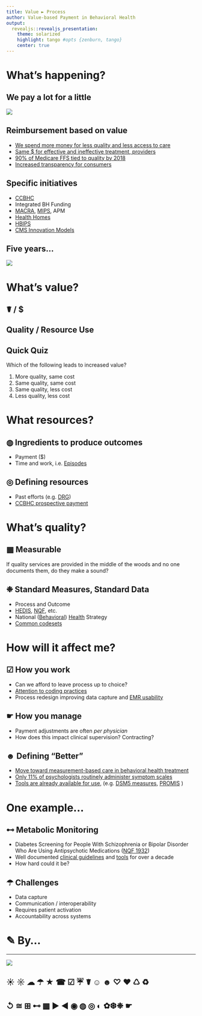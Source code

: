 ```yaml
---
title: Value ► Process
author: Value-based Payment in Behavioral Health
output:
  revealjs::revealjs_presentation:
    theme: solarized
    highlight: tango #opts {zenburn, tango}
    center: true
---
```


# What's happening? 

## We pay a lot for a little {data-background=#073642}

![](kaiser_spending.PNG)

## Reimbursement based on value {data-background=#eee8d5}

- [We spend more money for less quality and less access to care](http://www.commonwealthfund.org/publications/issue-briefs/2015/oct/us-health-care-from-a-global-perspective)
- [Same $ for effective and ineffective treatment, providers](http://vbidcenter.org/v-bid-in-action-driving-value-through-clinically-nuanced-incentives/)
- [90% of Medicare FFS tied to quality by 2018](https://www.cms.gov/Newsroom/MediaReleaseDatabase/Fact-sheets/Other-Content-Types/2015-01-26-2.PNG)
- [Increased transparency for consumers](https://amino.com/)

## Specific initiatives {data-background=#eee8d5}

- [CCBHC](http://www.samhsa.gov/section-223/quality-measures)
- Integrated BH Funding
- [MACRA](http://www.ama-assn.org/ama/pub/advocacy/topics/medicare-physician-payment-reform.page), [MIPS](https://www.cms.gov/Medicare/Quality-Initiatives-Patient-Assessment-Instruments/Value-Based-Programs/MACRA-MIPS-and-APMs/MIPS-Scoring-Methodology-slide-deck.pdf), APM
- [Health Homes](https://www.medicaid.gov/state-resource-center/medicaid-state-technical-assistance/health-homes-technical-assistance/downloads/health-home-core-set-manual.pdf)
- [HBIPS](https://www.qualitycheck.org/)
- [CMS Innovation Models](https://innovation.cms.gov/initiatives/index.html#views=models)

## Five years... {data-background=#073642}

![](mips_adjust.PNG)

# What's value?

## ☤ / $

## Quality / Resource Use 

## Quick Quiz {data-background=#93a1a1}

Which of the following leads to increased value?

1. More quality, same cost
2. Same quality, same cost
3. Same quality, less cost
4. Less quality, less cost

# What resources? {data-background=#eee8d5}

## ◍ Ingredients to produce outcomes

- Payment ($)
- Time and work, i.e. [Episodes](https://www.cms.gov/Medicare/Quality-Initiatives-Patient-Assessment-Instruments/Value-Based-Programs/MACRA-MIPS-and-APMs/EGM-Design-Report.pdf)

## ◎ Defining resources

- Past efforts (e.g. [DRG](https://www.cms.gov/Medicare/Medicare-Fee-for-Service-Payment/AcuteInpatientPPS/index.html?redirect=/acuteinpatientpps/))
- [CCBHC prospective payment](http://www.samhsa.gov/section-223/certification-resource-guides/prospective-payment-system)

# What's quality? {data-background=#eee8d5}

## ▦ Measurable {data-background=#eee8d5}

If quality services are provided in the middle of the woods and no one documents them, do they make a sound?

## ❉ Standard Measures, Standard Data {data-background=#eee8d5}

- Process and Outcome
- [HEDIS](http://www.ncqa.org/hedis-quality-measurement/hedis-measures), [NQF](http://www.qualityforum.org/QPS/QPSTool.aspx), etc.
- National ([Behavioral](http://www.samhsa.gov/data/national-behavioral-health-quality-framework)) [Health](http://www.ahrq.gov/workingforquality/nqs/nqsfactsheet.pdf) Strategy
- [Common codesets](https://vsac.nlm.nih.gov/) 

# How will it affect me? {data-background=#eee8d5}

## ☑ How you work {data-background=#eee8d5}

- Can we afford to leave process up to choice?
- [Attention to coding practices](http://bok.ahima.org/doc?oid=69799#.V4_vRTX36SQ)
- Process redesign improving data capture and [EMR usability](http://jamia.oxfordjournals.org/content/early/2015/06/06/jamia.ocv050)

## ☛ How you manage {data-background=#eee8d5}

- Payment adjustments are often *per physician*
- How does this impact clinical supervision?  Contracting?

## ☻ Defining "Better" {data-background=#073642}

- [Move toward measurement-based care in behavioral health treatment](http://thekennedyforum-dot-org.s3.amazonaws.com/documents/KennedyForum-MeasurementBasedCare_2.pdf)
- [Only 11% of psychologists routinely administer symptom scales](http://www.ncbi.nlm.nih.gov/pubmed/19916162)
- [Tools are already available for use](http://thekennedyforum-dot-org.s3.amazonaws.com/documents/MBC_supplement.pdf), (e.g. [DSM5 measures](https://www.psychiatry.org/psychiatrists/practice/dsm/dsm-5/online-assessment-measures), [PROMIS](http://www.healthmeasures.net/explore-measurement-systems/promis) )

# One example...

## ⊷ Metabolic Monitoring {data-background=#eee8d5}

- Diabetes Screening for People With Schizophrenia or Bipolar Disorder Who Are Using Antipsychotic Medications ([NQF 1932](http://www.qualityforum.org/QPS/1932))
- Well documented [clinical guidelines](http://care.diabetesjournals.org/content/27/2/596.full?ijkey) and [tools](http://www.cqaimh.org/pdf/tool_metabolic.pdf) for over a decade
- How hard could it be?

## ☂ Challenges

- Data capture
- Communication / interoperability
- Requires patient activation
- Accountability across systems

# ✎ By...

----

![](tbdSolutions-logo.png)

## ☀ ☼ ☁ ☂ ★ ☎ ☑ ☔ ☤ ☺ ☻ ♡ ♥ ♺ ♻
## ↺ ≅ ⊞ ⊷  ▦  ► ◀ ◉ ◍ ◎ ◐ ✿❆❉ ☛
